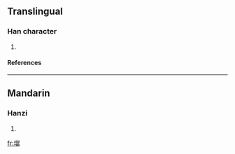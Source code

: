 {{see|垱}}

==Translingual==
===Han character===
{{Han char|rn=32|rad=土|as=13|sn=16|four=|canj=土火月田 (GFBW)}}
# {{defn|Han|sort=土13}}
====References====
{{Han ref|kx=0240.301|hdz=10491.090|uh=58CB|ud=22731}}
----
==Mandarin==
===Hanzi===
{{cmn-hanzi|sim=垱|pin=[[dàng]] (dang4)|wg=tang<sup>4</sup>}}
# {{defn|Mandarin}}

[[fr:壋]]